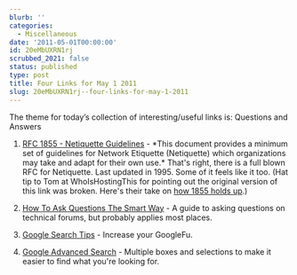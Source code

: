 ```yaml
---
blurb: ''
categories:
  - Miscellaneous
date: '2011-05-01T00:00:00'
id: 20eMbUXRN1rj
scrubbed_2021: false
status: published
type: post
title: Four Links for May 1 2011
slug: 20eMbUXRN1rj--four-links-for-may-1-2011
---
```


The theme for today’s collection of interesting/useful links is: Questions and Answers 

1. [RFC 1855 - Netiquette Guidelines](https://www.ietf.org/rfc/rfc1855.txt) - \*This document provides a minimum set of guidelines for Network Etiquette (Netiquette) which organizations may take and adapt for their own use.\* That's right, there is a full blown RFC for Netiquette. Last updated in 1995. Some of it feels like it too. (Hat tip to Tom at WhoIsHostingThis for pointing out the original version of this link was broken. Here's their take on [how 1855 holds up](http://www.whoishostingthis.com/resources/netiquette/).)

2. [How To Ask Questions The Smart Way](http://www.catb.org/\~esr/faqs/smart-questions.html) - A guide to asking questions on technical forums, but probably applies most places. 

3. [Google Search Tips](http://www.google.com/support/websearch/bin/answer.py?answer=136861) - Increase your GoogleFu. 

4. [Google Advanced Search](http://www.google.com/advanced\_search) - Multiple boxes and selections to make it easier to find what you're looking for.
